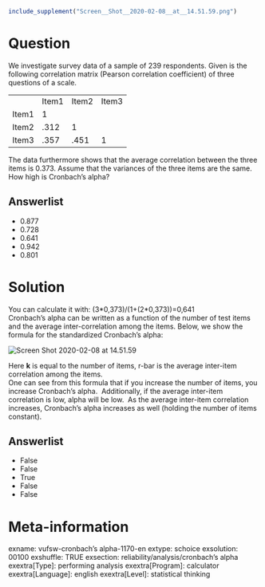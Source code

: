 ```{r, echo = FALSE, results = "hide"}
include_supplement("Screen__Shot__2020-02-08__at__14.51.59.png")
```

Question
========
We investigate survey data of a sample of 239 respondents. Given is the
following correlation matrix (Pearson correlation coefficient) of three
questions of a scale.  
  

<table>
<colgroup>
<col style="width: 25%" />
<col style="width: 25%" />
<col style="width: 25%" />
<col style="width: 25%" />
</colgroup>
<tbody>
<tr class="odd">
<td class="tvcss_2"><br />
</td>
<td class="tvcss_3">Item1</td>
<td class="tvcss_4">Item2</td>
<td class="tvcss_4">Item3</td>
</tr>
<tr class="even">
<td class="tvcss_2">Item1<br />
</td>
<td class="tvcss_3">1<br />
</td>
<td class="tvcss_4"><br />
</td>
<td class="tvcss_4"><br />
</td>
</tr>
<tr class="odd">
<td class="tvcss_2">Item2</td>
<td class="tvcss_3">.312</td>
<td class="tvcss_4">1</td>
<td class="tvcss_4"><br />
</td>
</tr>
<tr class="even">
<td class="tvcss_2">Item3</td>
<td class="tvcss_3">.357</td>
<td class="tvcss_4">.451</td>
<td class="tvcss_4">1</td>
</tr>
</tbody>
</table>

  
The data furthermore shows that the average correlation between the
three items is 0.373. Assume that the variances of the three items are
the same. How high is Cronbach's alpha?

Answerlist
----------
* 0.877
* 0.728
* 0.641
* 0.942
* 0.801

Solution
========





You can calculate it with: (3\*0,373)/(1+(2\*0,373))=0,641  
Cronbach’s alpha can be written as a function of the number of test
items and the average inter-correlation among the items. Below, we show
the formula for the standardized Cronbach’s alpha:  
  
<img src="Screen__Shot__2020-02-08__at__14.51.59.png"
class="fr-fic fr-dii tvcss_7"
alt="Screen Shot 2020-02-08 at 14.51.59" />  
  
Here **k** is equal to the number of items, r-bar is the average
inter-item correlation among the items.  
One can see from this formula that if you increase the number of items,
you increase Cronbach’s alpha.  Additionally, if the average inter-item
correlation is low, alpha will be low.  As the average inter-item
correlation increases, Cronbach’s alpha increases as well (holding the
number of items constant).



Answerlist
----------
* False
* False
* True
* False
* False

Meta-information
================
exname: vufsw-cronbach's alpha-1170-en
extype: schoice
exsolution: 00100
exshuffle: TRUE
exsection: reliability/analysis/cronbach's alpha
exextra[Type]: performing analysis
exextra[Program]: calculator
exextra[Language]: english
exextra[Level]: statistical thinking

